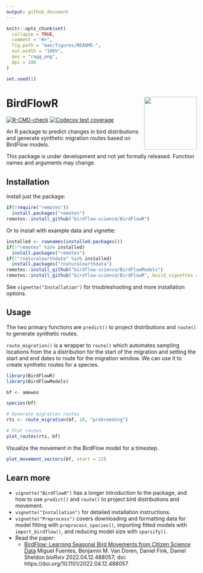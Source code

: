 ```yaml
---
output: github_document
---
```


<!-- README.md is generated from README.Rmd. Please edit that file -->

```r
knitr::opts_chunk$set(
  collapse = TRUE,
  comment = "#>",
  fig.path = "man/figures/README-",
  out.width = "100%", 
  dev = "ragg_png",
  dpi = 100
)

set.seed(1)
```

# BirdFlowR <a href="https://birdflow-science.github.io/BirdFlowR/"><img src="man/figures/logo.png" align="right" height="139" /></a>

<!-- badges: start -->
  [![R-CMD-check](https://github.com/birdflow-science/BirdFlowR/actions/workflows/R-CMD-check.yaml/badge.svg)](https://github.com/birdflow-science/BirdFlowR/actions/workflows/R-CMD-check.yaml)
[![Codecov test coverage](https://codecov.io/gh/birdflow-science/BirdFlowR/branch/main/graph/badge.svg)](https://app.codecov.io/gh/birdflow-science/BirdFlowR?branch=main)
<!-- badges: end -->



An R package to predict changes in bird distributions and generate synthetic 
migration routes based on BirdFlow models.

This package is under development and not yet formally released. Function names
and arguments may change.


## Installation

Install just the package:
```r
if(!require("remotes"))
  install.packages("remotes") 
remotes::install_github("birdflow-science/BirdFlowR")
```
Or to install with example data and vignette:

```r
installed <- rownames(installed.packages())
if(!"remotes" %in% installed)
  install.packages("remotes")
if(!"rnaturalearthdata" %in% installed)
  install.packages("rnaturalearthdata")
remotes::install_github("birdflow-science/BirdFlowModels")
remotes::install_github("birdflow-science/BirdFlowR", build_vignettes = TRUE)
```
See `vignette("Installation")` for troubleshooting and more installation 
options.

## Usage 

The two primary functions are `predict()` to project distributions and 
`route()` to generate synthetic routes.  

`route_migration()` is a wrapper to `route()` which automates sampling
locations from the a distribution for the start of the migration and setting 
the start and end dates to route for the migration window. We can use it to 
create synthetic routes for a species.
```r
library(BirdFlowR)
library(BirdFlowModels)

bf <- amewoo 

species(bf)

# Generate migration routes
rts <- route_migration(bf, 10, "prebreeding")

# Plot routes
plot_routes(rts, bf)

```

Visualize the movement in the BirdFlow model for a timestep.

```r

plot_movement_vectors(bf, start = 12)

```


## Learn more

- `vignette("BirdFlowR")` has a longer introduction to the package, and how to
  use `predict()` and `route()` to project bird distributions and movement. 
- `vignette("Installation")` for detailed installation instructions.
- `vignette("Preprocess")` covers downloading and formatting data for model 
  fitting with `preprocess_species()`, importing fitted models with 
  `import_birdflow()`, and reducing model size with `sparsify()`.   
- Read the paper:
  - [BirdFlow: Learning Seasonal Bird Movements from Citizen Science Data](https://www.biorxiv.org/content/10.1101/2022.04.12.488057v1) Miguel Fuentes, Benjamin M. Van Doren, Daniel Fink, Daniel Sheldon bioRxiv 2022.04.12.488057; doi: https://doi.org/10.1101/2022.04.12.488057


